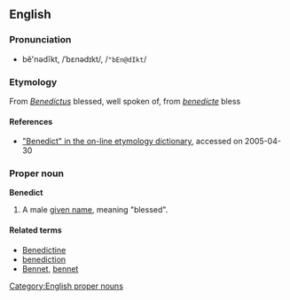 {{wikipedia}}
== English ==
=== Pronunciation ===
*bĕ'nədĭkt, /ˈbɛnədɪkt/, /<tt>"bEn@dIkt</tt>/

===Etymology===
From {{LL.}} ''[[Benedictus]]'' blessed, well spoken of, from {{L.}} ''[[benedicte]]'' bless

==== References ====
*[http://www.etymonline.com/index.php?term=benedict "Benedict" in the on-line etymology dictionary], accessed on 2005-04-30

=== Proper noun ===
'''Benedict'''
#A male [[given name]], meaning "blessed".
<!--Wiktionary does not define surnames: # a [[family name]]-->

====Related terms====
*[[Benedictine]]
*[[benediction]]
*[[Bennet]], [[bennet]]

[[Category:English proper nouns]]